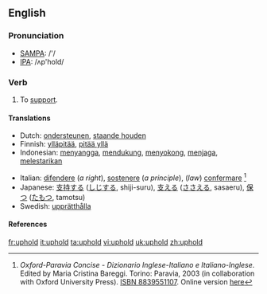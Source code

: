==English==
=== Pronunciation ===
*[[w:SAMPA|SAMPA]]: /'/
*[[w:IPA|IPA]]: /ʌp'hold/

=== Verb ===
{{irregverb|'''to uphold'''|'''[[upholds]]'''|'''[[upheld]]'''|'''[[upheld]]'''|'''[[upholding]]'''}}

# To [[support]].

==== Translations ====
{{top}}
*Dutch: [[ondersteunen]], [[staande houden]]
*Finnish: [[ylläpitää]], [[pitää yllä]]
*Indonesian: [[sangga|menyangga]], [[dukung|mendukung]], [[sokong|menyokong]], [[jaga|menjaga]], [[lestari|melestarikan]]
{{mid}}
*Italian: [[difendere]] (''a right''), [[sostenere]] (''a principle''), (''law'') [[confermare]] <ref name=oxf-par>''Oxford-Paravia Concise - Dizionario Inglese-Italiano e Italiano-Inglese''. Edited by Maria Cristina Bareggi. Torino: Paravia, 2003 (in collaboration with Oxford University Press). [[W:Wikipedia:book sources| ISBN 8839551107]]. Online version [http://www.oxfordparavia.it/ here]</ref>
*Japanese: [[支持する]] ([[しじ]]する, shiji-suru), [[支える]] ([[ささえる]], sasaeru), [[保つ]] ([[たもつ]], tamotsu)
*Swedish: [[upprätthålla]]
{{bottom}}

====References====
<references/>

[[fr:uphold]]
[[it:uphold]]
[[ta:uphold]]
[[vi:uphold]]
[[uk:uphold]]
[[zh:uphold]]